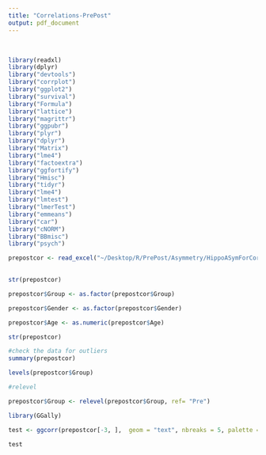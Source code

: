 ```yaml
---
title: "Correlations-PrePost"
output: pdf_document
---
```

\

```r

library(readxl)
library(dplyr)
library("devtools")
library("corrplot")
library("ggplot2")
library("survival")
library("Formula")
library("lattice")
library("magrittr")
library("ggpubr")
library("plyr")
library("dplyr")
library("Matrix")
library("lme4")
library("factoextra")
library("ggfortify")
library("Hmisc")
library("tidyr")
library("lme4")
library("lmtest")
library("lmerTest")
library("emmeans")
library("car")
library("cNORM")
library("BBmisc")
library("psych")

```

```r
prepostcor <- read_excel("~/Desktop/R/PrePost/Asymmetry/HippoASymForCorrelation.xlsx")
   

str(prepostcor)

prepostcor$Group <- as.factor(prepostcor$Group)

prepostcor$Gender <- as.factor(prepostcor$Gender)

prepostcor$Age <- as.numeric(prepostcor$Age)

str(prepostcor)

#check the data for outliers
summary(prepostcor)

levels(prepostcor$Group)

#relevel

prepostcor$Group <- relevel(prepostcor$Group, ref= "Pre")

```

```r

library(GGally)

test <- ggcorr(prepostcor[-3, ],  geom = "text", nbreaks = 5, palette = "RdYlBu", hjust = 1, label = TRUE, label_alpha = 0.5)

test




```
